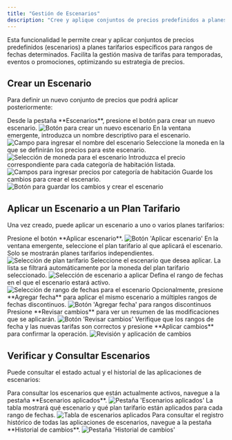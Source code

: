```yaml
---
title: "Gestión de Escenarios"
description: "Cree y aplique conjuntos de precios predefinidos a planes tarifarios para rangos de fechas específicos, facilitando la gestión masiva de tarifas para temporadas, eventos o promociones."
---
```


Esta funcionalidad le permite crear y aplicar conjuntos de precios predefinidos (escenarios) a planes tarifarios específicos para rangos de fechas determinados. Facilita la gestión masiva de tarifas para temporadas, eventos o promociones, optimizando su estrategia de precios.

## Crear un Escenario

Para definir un nuevo conjunto de precios que podrá aplicar posteriormente:

<Steps>
<Step title="Acceda a la creación de un nuevo escenario">
Desde la pestaña **Escenarios**, presione el botón para crear un nuevo escenario.

<Frame>
<img src="https://files-public-web.s3-us-west-2.amazonaws.com/1978/video_screenshots/2025/08/20/screenshot_1755693655_0_68a5c257f2168.jpg" alt="Botón para crear un nuevo escenario" />
</Frame>
</Step>

<Step title="Asigne un nombre al escenario">
En la ventana emergente, introduzca un nombre descriptivo para el escenario.

<Frame>
<img src="https://files-public-web.s3-us-west-2.amazonaws.com/1978/video_screenshots/2025/08/20/screenshot_1755693656_1_68a5c25817cfb.jpg" alt="Campo para ingresar el nombre del escenario" />
</Frame>
</Step>

<Step title="Seleccione la moneda">
Seleccione la moneda en la que se definirán los precios para este escenario.

<Frame>
<img src="https://files-public-web.s3-us-west-2.amazonaws.com/1978/video_screenshots/2025/08/20/screenshot_1755693656_2_68a5c2582c49e.jpg" alt="Selección de moneda para el escenario" />
</Frame>
</Step>

<Step title="Introduzca los precios por categoría">
Introduzca el precio correspondiente para cada categoría de habitación listada.

<Frame>
<img src="https://files-public-web.s3-us-west-2.amazonaws.com/1978/video_screenshots/2025/08/20/screenshot_1755693656_3_68a5c25842a66.jpg" alt="Campos para ingresar precios por categoría de habitación" />
</Frame>
</Step>

<Step title="Guarde el escenario">
Guarde los cambios para crear el escenario.

<Frame>
<img src="https://files-public-web.s3-us-west-2.amazonaws.com/1978/video_screenshots/2025/08/20/screenshot_1755693656_4_68a5c25853671.jpg" alt="Botón para guardar los cambios y crear el escenario" />
</Frame>
</Step>
</Steps>

## Aplicar un Escenario a un Plan Tarifario

Una vez creado, puede aplicar un escenario a uno o varios planes tarifarios:

<Steps>
<Step title="Inicie el proceso de aplicación">
Presione el botón **Aplicar escenario**.

<Frame>
<img src="https://files-public-web.s3-us-west-2.amazonaws.com/1978/video_screenshots/2025/08/20/screenshot_1755693656_5_68a5c2586b0c6.jpg" alt="Botón 'Aplicar escenario'" />
</Frame>
</Step>

<Step title="Seleccione el plan tarifario">
En la ventana emergente, seleccione el plan tarifario al que aplicará el escenario. Solo se mostrarán planes tarifarios independientes.

<Frame>
<img src="https://files-public-web.s3-us-west-2.amazonaws.com/1978/video_screenshots/2025/08/20/screenshot_1755693656_6_68a5c2588e90b.jpg" alt="Selección de plan tarifario" />
</Frame>
</Step>

<Step title="Elija el escenario a aplicar">
Seleccione el escenario que desea aplicar. La lista se filtrará automáticamente por la moneda del plan tarifario seleccionado.

<Frame>
<img src="https://files-public-web.s3-us-west-2.amazonaws.com/1978/video_screenshots/2025/08/20/screenshot_1755693656_7_68a5c258a15df.jpg" alt="Selección de escenario a aplicar" />
</Frame>
</Step>

<Step title="Defina el rango de fechas">
Defina el rango de fechas en el que el escenario estará activo.

<Frame>
<img src="https://files-public-web.s3-us-west-2.amazonaws.com/1978/video_screenshots/2025/08/20/screenshot_1755693656_8_68a5c258b884c.jpg" alt="Selección de rango de fechas para el escenario" />
</Frame>
</Step>

<Step title="Agregue rangos de fechas adicionales (opcional)">
Opcionalmente, presione **Agregar fecha** para aplicar el mismo escenario a múltiples rangos de fechas discontinuos.

<Frame>
<img src="https://files-public-web.s3-us-west-2.amazonaws.com/1978/video_screenshots/2025/08/20/screenshot_1755693656_9_68a5c258cc31b.jpg" alt="Botón 'Agregar fecha' para rangos discontinuos" />
</Frame>
</Step>

<Step title="Revise los cambios">
Presione **Revisar cambios** para ver un resumen de las modificaciones que se aplicarán.

<Frame>
<img src="https://files-public-web.s3-us-west-2.amazonaws.com/1978/video_screenshots/2025/08/20/screenshot_1755693656_10_68a5c258e3614.jpg" alt="Botón 'Revisar cambios'" />
</Frame>
</Step>

<Step title="Confirme la aplicación del escenario">
Verifique que los rangos de fecha y las nuevas tarifas son correctos y presione **Aplicar cambios** para confirmar la operación.

<Frame>
<img src="https://files-public-web.s3-us-west-2.amazonaws.com/1978/video_screenshots/2025/08/20/screenshot_1755693657_11_68a5c25902e30.jpg" alt="Revisión y aplicación de cambios" />
</Frame>
</Step>
</Steps>

## Verificar y Consultar Escenarios

Puede consultar el estado actual y el historial de las aplicaciones de escenarios:

<Steps>
<Step title="Consulte escenarios activos">
Para consultar los escenarios que están actualmente activos, navegue a la pestaña **Escenarios aplicados**.

<Frame>
<img src="https://files-public-web.s3-us-west-2.amazonaws.com/1978/video_screenshots/2025/08/20/screenshot_1755693657_12_68a5c25919300.jpg" alt="Pestaña 'Escenarios aplicados'" />
</Frame>
</Step>

<Step title="Revise la tabla de aplicación">
La tabla mostrará qué escenario y qué plan tarifario están aplicados para cada rango de fechas.

<Frame>
<img src="https://files-public-web.s3-us-west-2.amazonaws.com/1978/video_screenshots/2025/08/20/screenshot_1755693657_13_68a5c259313d6.jpg" alt="Tabla de escenarios aplicados" />
</Frame>
</Step>

<Step title="Acceda al historial de cambios">
Para consultar el registro histórico de todas las aplicaciones de escenarios, navegue a la pestaña **Historial de cambios**.

<Frame>
<img src="https://files-public-web.s3-us-west-2.amazonaws.com/1978/video_screenshots/2025/08/20/screenshot_1755693657_14_68a5c25943eff.jpg" alt="Pestaña 'Historial de cambios'" />
</Frame>
</Step>
</Steps>

